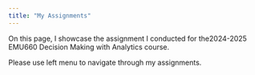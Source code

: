 ```yaml
---
title: "My Assignments"
---
```


On this page, I showcase the assignment I conducted for the2024-2025 EMU660 Decision Making with Analytics course.

Please use left menu to navigate through my assignments.
